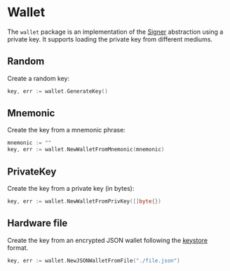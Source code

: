 
# Wallet

The `wallet` package is an implementation of the [Signer](./signer) abstraction using a private key. It supports loading the private key from different mediums.

## Random

Create a random key:

```go
key, err := wallet.GenerateKey()
```

## Mnemonic

Create the key from a mnemonic phrase:

```go
mnemonic := ""
key, err := wallet.NewWalletFromMnemonic(mnemonic)
```

## PrivateKey

Create the key from a private key (in bytes):

```go
key, err := wallet.NewWalletFromPrivKey([]byte{})
```

## Hardware file

Create the key from an encrypted JSON wallet following the [keystore](https://github.com/ethereum/wiki/wiki/Web3-Secret-Storage-Definition) format.

```go
key, err := wallet.NewJSONWalletFromFile("./file.json")
```
